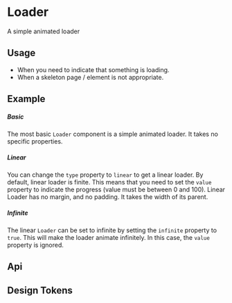 
<Meta of={KitLoaderStories} />

# Loader

A simple animated loader

## Usage

- When you need to indicate that something is loading.
- When a skeleton page / element is not appropriate.

## Example

##### Basic

The most basic `Loader` component is a simple animated loader. It takes no specific properties.

<CustomCanvas content={Examples.Basic} source={Sources.Basic} id="loader-basic" />

##### Linear

You can change the `type` property to `linear` to get a linear loader. By default, linear loader is finite.
This means that you need to set the `value` property to indicate the progress (value must be between 0 and 100).
Linear Loader has no margin, and no padding. It takes the width of its parent.

<CustomCanvas content={Examples.Linear} source={Sources.Linear} id="loader-linear" />

##### Infinite

The linear `Loader` can be set to infinite by setting the `infinite` property to `true`. This will make the loader animate infinitely.
In this case, the `value` property is ignored.

<CustomCanvas content={Examples.Infinite} source={Sources.Infinite} id="loader-infinite" />


## Api

<Canvas of={KitLoaderStories.Api} />

<Controls of={KitLoaderStories.Api} />


## Design Tokens

<DesignTokens path="components.Loader" tokens={fields?.components?.Loader} />